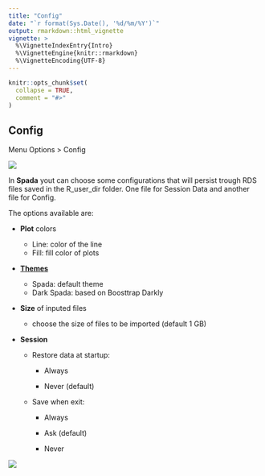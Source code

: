 ---
title: "Config"
date: "`r format(Sys.Date(), '%d/%m/%Y')`"
output: rmarkdown::html_vignette
vignette: >
  %\VignetteIndexEntry{Intro}
  %\VignetteEngine{knitr::rmarkdown}
  %\VignetteEncoding{UTF-8}
---

```{r, include = FALSE}
knitr::opts_chunk$set(
  collapse = TRUE,
  comment = "#>"
)
```

## Config

Menu Options > Config

![](../man/figures/articles/config/spada_config.png)

In **Spada** yout can choose some configurations that will persist trough RDS files saved in the R_user_dir folder. One file for Session Data and another file for Config.

The options available are:

- **Plot** colors

  - Line: color of the line
  - Fill: fill color of plots
  

- [**Themes**]( https://lgschuck.github.io/spada/articles/themes.html)

  - Spada: default theme
  - Dark Spada: based on Boosttrap Darkly 


- **Size** of inputed files

  - choose the size of files to be imported (default 1 GB)
  
  
- **Session**
  
  - Restore data at startup:
    
    - Always
    
    - Never (default)
    
  - Save when exit: 
    
    - Always
    
    - Ask (default)
    
    - Never

![](../man/figures/articles/config/config_save_session.png)


